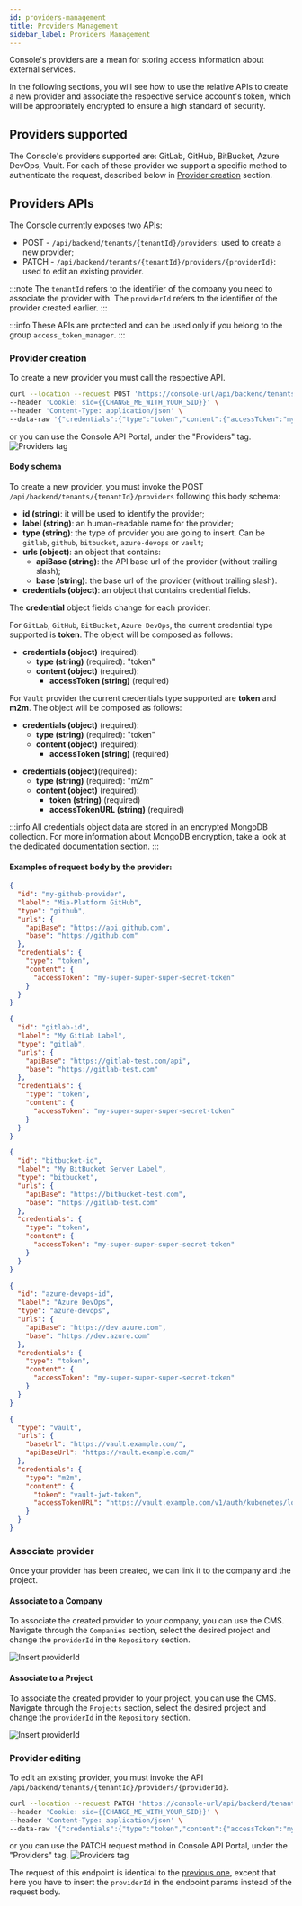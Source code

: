```yaml
---
id: providers-management
title: Providers Management
sidebar_label: Providers Management
---
```



Console's providers are a mean for storing access information about external services.

In the following sections, you will see how to use the relative APIs to create a new provider and associate the respective service account's token,
which will be appropriately encrypted to ensure a high standard of security.

## Providers supported
The Console's providers supported are: GitLab, GitHub, BitBucket, Azure DevOps, Vault.
For each of these provider we support a specific method to authenticate the request, described below in [Provider creation](#provider-creation) section.

## Providers APIs
The Console currently exposes two APIs:
- POST - `/api/backend/tenants/{tenantId}/providers`: used to create a new provider;
- PATCH - `/api/backend/tenants/{tenantId}/providers/{providerId}`: used to edit an existing provider.

:::note
The `tenantId` refers to the identifier of the company you need to associate the provider with.
The `providerId` refers to the identifier of the provider created earlier.
:::

:::info
These APIs are protected and can be used only if you belong to the group `access_token_manager`.
:::

### Provider creation
To create a new provider you must call the respective API.

```sh
curl --location --request POST 'https://console-url/api/backend/tenants/my-example-company/providers' \
--header 'Cookie: sid={{CHANGE_ME_WITH_YOUR_SID}}' \
--header 'Content-Type: application/json' \
--data-raw '{"credentials":{"type":"token","content":{"accessToken":"my-super-super-super-secret-token"}},"id":"gitlab-id","label":"My GitLab Label","type":"gitlab","urls":{"apiBase":"https://gitlab-test.com/api","base":"https://gitlab-test.com"}}'
```

or you can use the Console API Portal, under the "Providers" tag.
![Providers tag](./img/providers-tag.png)

#### Body schema
To create a new provider, you must invoke the POST `/api/backend/tenants/{tenantId}/providers` following this body schema:

- **id (string)**: it will be used to identify the provider;
- **label (string)**: an human-readable name for the provider;
- **type (string)**: the type of provider you are going to insert. Can be `gitlab`, `github`, `bitbucket`, `azure-devops` or `vault`;
- **urls (object)**: an object that contains:
  - **apiBase (string)**: the API base url of the provider (without trailing slash);
  - **base (string)**: the base url of the provider (without trailing slash).
- **credentials (object)**: an object that contains credential fields.

The **credential** object fields change for each provider:

For `GitLab`, `GitHub`, `BitBucket`, `Azure DevOps`, the current credential type supported is **token**. The object will be composed as follows:
- **credentials (object)** (required):
  - **type (string)** (required): "token"
  - **content (object)** (required):
    - **accessToken (string)** (required)

For `Vault` provider the current credentials type supported are **token** and **m2m**. The object will be composed as follows:
- **credentials (object)** (required):
  - **type (string)** (required): "token"
  - **content (object)** (required):
    - **accessToken (string)** (required)

* **credentials (object)**(required):
  * **type (string)** (required): "m2m"
  * **content (object)** (required):
    * **token (string)** (required)
    * **accessTokenURL (string)** (required)

:::info
All credentials object data are stored in an encrypted MongoDB collection.
For more information about MongoDB encryption, take a look at the dedicated [documentation section](../../runtime_suite/crud-service/encryption_configuration).
:::

#### Examples of request body by the provider:
<Tabs>
  <TabItem value="github" label="GitHub" default>

```json
{
  "id": "my-github-provider",
  "label": "Mia-Platform GitHub",
  "type": "github",
  "urls": {
    "apiBase": "https://api.github.com",
    "base": "https://github.com"
  },
  "credentials": {
    "type": "token",
    "content": {
      "accessToken": "my-super-super-super-secret-token"
    }
  }
}
```

  </TabItem>
  <TabItem value="gitlab" label="GitLab">

```json
{
  "id": "gitlab-id",
  "label": "My GitLab Label",
  "type": "gitlab",
  "urls": {
    "apiBase": "https://gitlab-test.com/api",
    "base": "https://gitlab-test.com"
  },
  "credentials": {
    "type": "token",
    "content": {
      "accessToken": "my-super-super-super-secret-token"
    }
  }
}
```

  </TabItem>
  <TabItem value="bitbucket-server" label="BitBucket Server">

```json
{
  "id": "bitbucket-id",
  "label": "My BitBucket Server Label",
  "type": "bitbucket",
  "urls": {
    "apiBase": "https://bitbucket-test.com",
    "base": "https://gitlab-test.com"
  },
  "credentials": {
    "type": "token",
    "content": {
      "accessToken": "my-super-super-super-secret-token"
    }
  }
}
```

  </TabItem>

  <TabItem value="azure-devops" label="Azure DevOps">

```json
{
  "id": "azure-devops-id",
  "label": "Azure DevOps",
  "type": "azure-devops",
  "urls": {
    "apiBase": "https://dev.azure.com",
    "base": "https://dev.azure.com"
  },
  "credentials": {
    "type": "token",
    "content": {
      "accessToken": "my-super-super-super-secret-token"
    }
  }
}
```

  </TabItem>
  <TabItem value="vault" label="Hashicorp Vault">

```json
{
  "type": "vault",
  "urls": {
    "baseUrl": "https://vault.example.com/",
    "apiBaseUrl": "https://vault.example.com/"
  },
  "credentials": {
    "type": "m2m",
    "content": {
      "token": "vault-jwt-token",
      "accessTokenURL": "https://vault.example.com/v1/auth/kubenetes/login"
    }
  }
}
```

  </TabItem>
</Tabs>

### Associate provider
Once your provider has been created, we can link it to the company and the project.

#### Associate to a Company
To associate the created provider to your company, you can use the CMS.
Navigate through the `Companies` section, select the desired project and change the `providerId` in the `Repository` section.

![Insert providerId](./img/provider-company-cms.png)

#### Associate to a Project
To associate the created provider to your project, you can use the CMS.
Navigate through the `Projects` section, select the desired project and change the `providerId` in the `Repository` section.

![Insert providerId](./img/providers-cms.png)

### Provider editing
To edit an existing provider, you must invoke the API `/api/backend/tenants/{tenantId}/providers/{providerId}`.

```sh
curl --location --request PATCH 'https://console-url/api/backend/tenants/my-example-company/providers/gitlab-id' \
--header 'Cookie: sid={{CHANGE_ME_WITH_YOUR_SID}}' \
--header 'Content-Type: application/json' \
--data-raw '{"credentials":{"type":"token","content":{"accessToken":"my-new-super-super-super-secret-token"}}'
```

or you can use the PATCH request method in Console API Portal, under the "Providers" tag.
![Providers tag](./img/providers-tag.png)

The request of this endpoint is identical to the [previous one](#associate-provider),
except that here you have to insert the `providerId` in the endpoint params instead of the request body.
